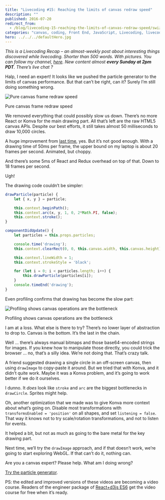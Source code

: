 ```yaml
---
title: "Livecoding #15: Reaching the limits of canvas redraw speed"
description: ""
published: 2016-07-20
redirect_from:
  - /blog/livecoding-15-reaching-the-limits-of-canvas-redraw-speed/swizec/6875
categories: "canvas, coding, Front End, JavaScript, Livecoding, livecoding, react, Technical"
hero: ../../../defaultHero.jpg
---
```


_This is a Livecoding Recap – an almost-weekly post about interesting things discovered while livecoding. Shorter than 500 words. With pictures. You can follow my channel, [here](https://livecoding.tv/swizec). New content almost **every Sunday at 2pm PDT**. There’s live chat ?_

Halp, I need an expert! It looks like we pushed the particle generator to the limits of canvas performance. But that can’t be right, can it? Surely I’m still doing something wrong.

![Pure canvas frame redraw speed](./img/1hECepL.gif)

Pure canvas frame redraw speed

We removed everything that could possibly slow us down. There’s no more React or Konva for the main drawing part. All that’s left are the raw HTML5 canvas APIs. Despite our best efforts, it still takes almost 50 milliseconds to draw 10,000 circles.

A huge improvement from [last time](http://swizec.com/blog/livecoding-14-mostly-smooth-animation-up-to-4000-elements-with-react-and-canvas/swizec/6864), yes. But it’s not good enough. With a drawing time of 50ms per frame, the upper bound on my laptop is about 20 frames per second. Animated, but choppy.

And there’s some 5ms of React and Redux overhead on top of that. Down to 18 frames per second.

Ugh!

The drawing code couldn’t be simpler:

```javascript
drawParticle(particle) {
    let { x, y } = particle;

    this.context.beginPath();
    this.context.arc(x, y, 1, 0, 2*Math.PI, false);
    this.context.stroke();
}

componentDidUpdate() {
    let particles = this.props.particles;

    console.time('drawing');
    this.context.clearRect(0, 0, this.canvas.width, this.canvas.height);

    this.context.lineWidth = 1;
    this.context.strokeStyle = 'black';

    for (let i = 0; i < particles.length; i++) {
        this.drawParticle(particles[i]);
    }
    console.timeEnd('drawing');
}
```

Even profiling confirms that drawing has become the slow part:

![Profiling shows canvas operations are the bottleneck](./img/gNnlJjf.gif)

Profiling shows canvas operations are the bottleneck

I am at a loss. What else is there to try? There’s no lower layer of abstraction to drop to. Canvas is the bottom. It’s the last in the chain.

Well … there’s always manual bitmaps and those base64-encoded strings for images. If you knew how to manipulate those directly, you could trick the browser … no, that’s a silly idea. We’re not doing that. That’s crazy talk.

A friend suggested drawing a single circle in an off-screen canvas, then using `drawImage` to copy-paste it around. But we tried that with Konva, and it didn’t quite work. Maybe it was a Konva problem, and it’s going to work better if we do it ourselves.

I dunno. It _does_ look like `stroke` and `arc` are the biggest bottlenecks in `drawCircle`. Sprites might help.

Oh, another optimization that we made was to give Konva more context about what’s going on. Disable most transformations with `transformsEnabled = 'position'` on all shapes, and set `listening = false`. That way it knows not to try scale/rotation transformations, and not to listen for events.

It helped a bit, but not as much as going to the bare metal for the key drawing part.

Next time, we’ll try the `drawImage` approach, and if that doesn’t work, we’re going to start exploring WebGL. If that can’t do it, nothing can.

Are you a canvas expert? Please help. What am I doing wrong?

[Try the particle generator](http://swizec.github.io/react-particles-experiment/).

PS: the edited and improved versions of these videos are becoming a video course. Readers of the engineer package of [React+d3js ES6](http://swizec.com/reactd3js/) get the video course for free when it’s ready.
